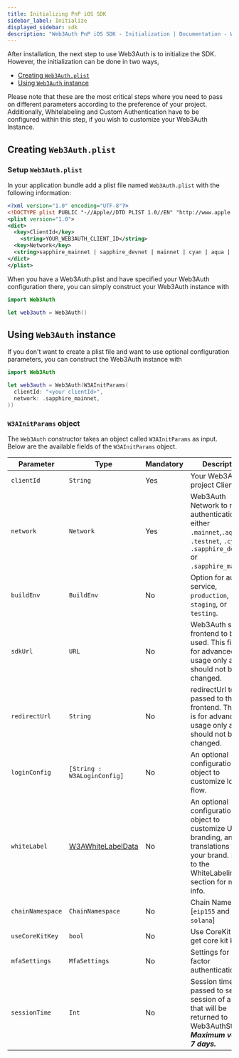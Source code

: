 ```yaml
---
title: Initializing PnP iOS SDK
sidebar_label: Initialize
displayed_sidebar: sdk
description: "Web3Auth PnP iOS SDK - Initialization | Documentation - Web3Auth"
---
```


After installation, the next step to use Web3Auth is to initialize the SDK. However, the initialization can be done in two ways,

- [Creating `Web3Auth.plist`](#creating-web3authplist)
- [Using `Web3Auth` instance](#using-web3auth-instance)

Please note that these are the most critical steps where you need to pass on different parameters according to the preference of your project.
Additionally, Whitelabeling and Custom Authentication have to be configured within this step, if you wish to customize your Web3Auth Instance.

## Creating `Web3Auth.plist`

### Setup `Web3Auth.plist`

In your application bundle add a plist file named `Web3Auth.plist` with the following information:

```xml
<?xml version="1.0" encoding="UTF-8"?>
<!DOCTYPE plist PUBLIC "-//Apple//DTD PLIST 1.0//EN" "http://www.apple.com/DTDs/PropertyList-1.0.dtd">
<plist version="1.0">
<dict>
  <key>ClientId</key>
    <string>YOUR_WEB3AUTH_CLIENT_ID</string>
  <key>Network</key>
  <string>sapphire_mainnet | sapphire_devnet | mainnet | cyan | aqua | testnet</string>
</dict>
</plist>
```

When you have a Web3Auth.plist and have specified your Web3Auth configuration there, you can simply construct your Web3Auth instance with

```swift
import Web3Auth

let web3auth = Web3Auth()
```

## Using `Web3Auth` instance

If you don't want to create a plist file and want to use optional configuration parameters, you can construct the Web3Auth instance with

```swift
import Web3Auth

let web3auth = Web3Auth(W3AInitParams(
  clientId: "<your clientId>",
  network: .sapphire_mainnet,
))
```

### `W3AInitParams` object

The `Web3Auth` constructor takes an object called `W3AInitParams` as input. Below are the available fields of the `W3AInitParams` object.

| Parameter        | Type                                         | Mandatory | Description                                                                                                                                   |
| ---------------- | -------------------------------------------- | --------- | --------------------------------------------------------------------------------------------------------------------------------------------- |
| `clientId`       | `String`                                     | Yes       | Your Web3Auth project Client ID.                                                                                                                     |
| `network`        | `Network`                                    | Yes       | Web3Auth Network to run the authentication on, either `.mainnet`,`.aqua`, `.testnet`, `.cyan`, or `.sapphire_devnet` or `.sapphire_mainnet`.  |
| `buildEnv`       | `BuildEnv`                                   | No        | Option for auth service, `production`, `staging`, or `testing`.                                                                               |
| `sdkUrl`         | `URL`                                        | No        | Web3Auth sdk frontend to be used. This field is for advanced usage only and should not be changed.                                            |
| `redirectUrl`    | `String`                                     | No        | redirectUrl to be passed to the SDK frontend. This field is for advanced usage only and should not be changed.                                |
| `loginConfig`    | `[String : W3ALoginConfig]`                  | No        | An optional configuration object to customize login flow.                                                                                      |
| `whiteLabel`     | [W3AWhiteLabelData](/sdk/pnp/ios/whitelabel) | No        | An optional configuration object to customize UI, branding, and translations for your brand. Refer to the WhiteLabeling section for more info. |
| `chainNamespace` | `ChainNamespace`                             | No        | Chain Namespace [`eip155` and `solana`]                                                                                                       |
| `useCoreKitKey`  | `bool`                                       | No        | Use CoreKit Key to get core kit key.                                                                                                          |
| `mfaSettings`    | `MfaSettings`                                | No        | Settings for Multi-factor authentication                                                                                                      |
| `sessionTime`    | `Int`                                        | No        | Session time to be passed to set the session of a user that will be returned to Web3AuthState. _**Maximum value is 7 days.**_                 |
